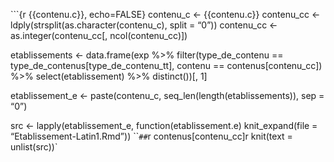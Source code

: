 ```{r {{contenu.c}}, echo=FALSE}
contenu_c <- {{contenu.c}}
contenu_cc <- ldply(strsplit(as.character(contenu_c), split = "0"))
contenu_cc <- as.integer(contenu_cc[, ncol(contenu_cc)])

etablissements <- data.frame(exp %>%
                               filter(type_de_contenu == type_de_contenus[type_de_contenu_tt],
                                      contenu == contenus[contenu_cc]) %>%
                               select(etablissement) %>%
                               distinct())[, 1]

etablissement_e <- paste(contenu_c, seq_len(length(etablissements)), sep = "0")

src <- lapply(etablissement_e, function(etablissement.e) knit_expand(file = "Etablissement-Latin1.Rmd"))
```
## `r contenus[contenu_cc]`
`r knit(text = unlist(src))`